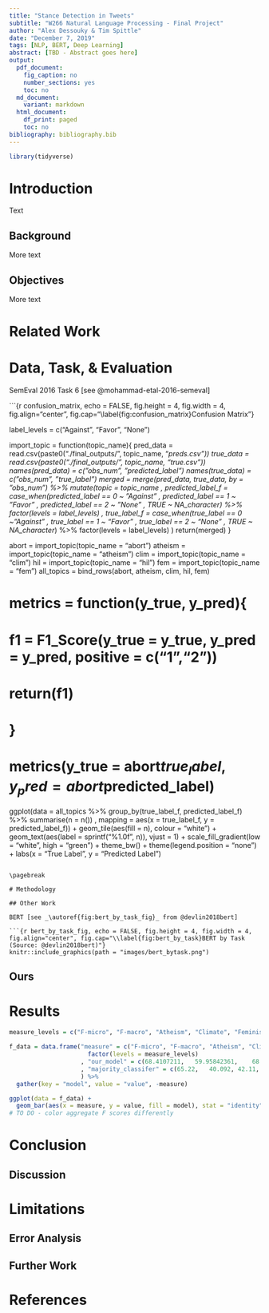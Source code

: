 ```yaml
---
title: "Stance Detection in Tweets"
subtitle: "W266 Natural Language Processing - Final Project"
author: "Alex Dessouky & Tim Spittle"
date: "December 7, 2019"
tags: [NLP, BERT, Deep Learning]
abstract: [TBD - Abstract goes here]
output:
  pdf_document:
    fig_caption: no
    number_sections: yes
    toc: no
  md_document:
    variant: markdown
  html_document:
    df_print: paged
    toc: no
bibliography: bibliography.bib
---
```


```r
library(tidyverse)
```

# Introduction

Text  

## Background  

More text   

## Objectives  

More text   

# Related Work  

# Data, Task, & Evaluation  

SemEval 2016 Task 6 [see @mohammad-etal-2016-semeval]

```{r confusion_matrix, echo = FALSE, fig.height = 4, fig.width = 4, fig.align="center", fig.cap="\\label{fig:confusion_matrix}Confusion Matrix"}

label_levels = c("Against", "Favor", "None")

import_topic = function(topic_name){
  pred_data = read.csv(paste0("./final_outputs/", topic_name, "_preds.csv"))
  true_data = read.csv(paste0("./final_outputs/", topic_name, "_true.csv"))
  names(pred_data) = c("obs_num", "predicted_label")
  names(true_data) = c("obs_num", "true_label")
  merged = merge(pred_data, true_data, by = "obs_num") %>%
    mutate(topic = topic_name
           , predicted_label_f = case_when(predicted_label == 0 ~ "Against"
                                         , predicted_label == 1 ~ "Favor"
                                         , predicted_label == 2 ~ "None"
                                         , TRUE ~ NA_character_) %>% factor(levels = label_levels)
           , true_label_f = case_when(true_label == 0 ~ "Against"
                                    , true_label == 1 ~ "Favor"
                                    , true_label == 2 ~ "None"
                                    , TRUE ~ NA_character_) %>% factor(levels = label_levels)
    )
  return(merged)
}

abort = import_topic(topic_name = "abort")
atheism = import_topic(topic_name = "atheism")
clim = import_topic(topic_name = "clim")
hil = import_topic(topic_name = "hil")
fem = import_topic(topic_name = "fem")
all_topics = bind_rows(abort, atheism, clim, hil, fem)

# metrics = function(y_true, y_pred){
#   f1 = F1_Score(y_true = y_true, y_pred = y_pred, positive = c("1","2"))
#
#   return(f1)
# }
#
# metrics(y_true = abort$true_label, y_pred = abort$predicted_label)

ggplot(data =  all_topics %>% group_by(true_label_f, predicted_label_f) %>% summarise(n = n())
       , mapping = aes(x = true_label_f, y = predicted_label_f)) +
  geom_tile(aes(fill = n), colour = "white") +
  geom_text(aes(label = sprintf("%1.0f", n)), vjust = 1) +
  scale_fill_gradient(low = "white", high = "green") +
  theme_bw() + theme(legend.position = "none") +
  labs(x = "True Label", y = "Predicted Label")
```

\pagebreak

# Methodology  

## Other Work  

BERT [see _\autoref{fig:bert_by_task_fig}_ from @devlin2018bert]

```{r bert_by_task_fig, echo = FALSE, fig.height = 4, fig.width = 4, fig.align="center", fig.cap="\\label{fig:bert_by_task}BERT by Task (Source: @devlin2018bert)"}
knitr::include_graphics(path = "images/bert_bytask.png")
```

\pagebreak

## Ours  

# Results  

```r

measure_levels = c("F-micro", "F-macro", "Atheism", "Climate", "Feminism", "Hillary", "Abortion")

f_data = data.frame("measure" = c("F-micro", "F-macro", "Atheism", "Climate", "Feminism", "Hillary", "Abortion") %>% 
                      factor(levels = measure_levels)
                    , "our_model" = c(68.4107211,	59.95842361,	68.88470749,	49.50278923,	53.12994915,	64.32539683,	63.94927536)
                    , "majority_classifer" = c(65.22,	40.092,	42.11,	42.12,	39.1,	36.83,	40.3)
                    ) %>% 
  gather(key = "model", value = "value", -measure)

ggplot(data = f_data) + 
  geom_bar(aes(x = measure, y = value, fill = model), stat = "identity", position=position_dodge()) 
# TO DO - color aggregate F scores differently 
```

# Conclusion  

## Discussion  

# Limitations  

## Error Analysis  

## Further Work

# References  